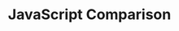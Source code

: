 ---
id: "web_mc_medium_016"
questionType: "MULTIPLE_CHOICE"
title: "JavaScript Comparison"
description: "Which operator checks both value and type?"
difficulty: "MEDIUM"
category: "Web Development"
options:
  - "=="
  - "="
  - "!="
  - "==="
correctAnswer: 3
---